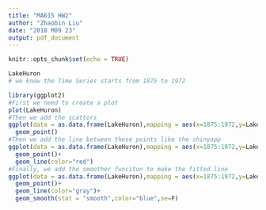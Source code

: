 ```yaml
---
title: "MA615 HW2"
author: "Zhaobin Liu"
date: "2018 M09 23"
output: pdf_document
---
```


```r
knitr::opts_chunk$set(echo = TRUE)
```


```r
LakeHuron
# we know the Time Series starts from 1875 to 1972
```

```r
library(ggplot2)
#First we need to create a plot
plot(LakeHuron)
#Then we add the scattors 
ggplot(data = as.data.frame(LakeHuron),mapping = aes(x=1875:1972,y=LakeHuron))+
  geom_point()
#Then we add the line between these points like the shinyapp
ggplot(data = as.data.frame(LakeHuron),mapping = aes(x=1875:1972,y=LakeHuron))+
  geom_point()+
  geom_line(color="red")
#Finally, we add the smoother funciton to make the fitted line
ggplot(data = as.data.frame(LakeHuron),mapping = aes(x=1875:1972,y=LakeHuron))+
  geom_point()+
  geom_line(color="gray")+
  geom_smooth(stat = "smooth",color="blue",se=F)
```